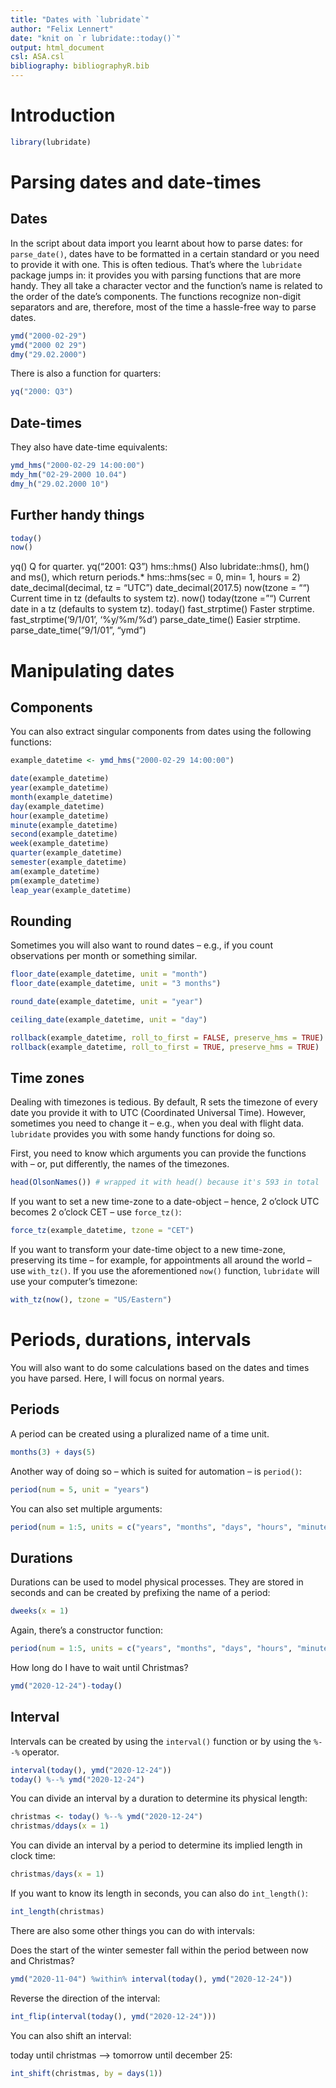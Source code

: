 ```yaml
---
title: "Dates with `lubridate`"
author: "Felix Lennert"
date: "knit on `r lubridate::today()`"
output: html_document
csl: ASA.csl
bibliography: bibliographyR.bib
---
```


# Introduction

```r
library(lubridate)
```


# Parsing dates and date-times

## Dates

In the script about data import you learnt about how to parse dates: for `parse_date()`, dates have to be formatted in a certain standard or you need to provide it with one. This is often tedious. That's where the `lubridate` package jumps in: it provides you with parsing functions that are more handy. They all take a character vector and the function's name is related to the order of the date's components. The functions recognize non-digit separators and are, therefore, most of the time a hassle-free way to parse dates.

```r
ymd("2000-02-29")
ymd("2000 02 29")
dmy("29.02.2000")
```

There is also a function for quarters:

```r
yq("2000: Q3")
```

## Date-times

They also have date-time equivalents:

```r
ymd_hms("2000-02-29 14:00:00")
mdy_hm("02-29-2000 10.04")
dmy_h("29.02.2000 10")
```

## Further handy things

```r
today()
now()
```

yq() Q for quarter. yq("2001: Q3")
hms::hms() Also lubridate::hms(), hm() and ms(), which return periods.* hms::hms(sec = 0, min= 1, hours = 2)
date_decimal(decimal, tz = "UTC") date_decimal(2017.5)
now(tzone = "") Current time in tz (defaults to system tz). now()
today(tzone = "") Current date in a tz (defaults to system tz). today()
fast_strptime() Faster strptime. fast_strptime('9/1/01', '%y/%m/%d')
parse_date_time() Easier strptime. parse_date_time("9/1/01", "ymd")



# Manipulating dates

## Components

You can also extract singular components from dates using the following functions:

```r
example_datetime <- ymd_hms("2000-02-29 14:00:00")

date(example_datetime)
year(example_datetime)
month(example_datetime)
day(example_datetime)
hour(example_datetime)
minute(example_datetime)
second(example_datetime)
week(example_datetime)
quarter(example_datetime)
semester(example_datetime)
am(example_datetime)
pm(example_datetime)
leap_year(example_datetime)
```

## Rounding

Sometimes you will also want to round dates -- e.g., if you count observations per month or something similar.

```r
floor_date(example_datetime, unit = "month")
floor_date(example_datetime, unit = "3 months")

round_date(example_datetime, unit = "year")

ceiling_date(example_datetime, unit = "day")

rollback(example_datetime, roll_to_first = FALSE, preserve_hms = TRUE)
rollback(example_datetime, roll_to_first = TRUE, preserve_hms = TRUE)
```

## Time zones

Dealing with timezones is tedious. By default, R sets the timezone of every date you provide it with to UTC (Coordinated Universal Time). However, sometimes you need to change it -- e.g., when you deal with flight data. `lubridate` provides you with some handy functions for doing so.

First, you need to know which arguments you can provide the functions with -- or, put differently, the names of the timezones. 

```r
head(OlsonNames()) # wrapped it with head() because it's 593 in total
```

If you want to set a new time-zone to a date-object -- hence, 2 o'clock UTC becomes 2 o'clock CET -- use `force_tz()`:
```r
force_tz(example_datetime, tzone = "CET")
```


If you want to transform your date-time object to a new time-zone, preserving its time -- for example, for appointments all around the world -- use `with_tz()`. If you use the aforementioned `now()` function, `lubridate` will use your computer's timezone:

```r
with_tz(now(), tzone = "US/Eastern")
```

# Periods, durations, intervals

You will also want to do some calculations based on the dates and times you have parsed. Here, I will focus on normal years.

## Periods

A period can be created using a pluralized name of a time unit.

```r
months(3) + days(5)
```

Another way of doing so -- which is suited for automation -- is `period()`:

```r
period(num = 5, unit = "years")
```

You can also set multiple arguments:

```r
period(num = 1:5, units = c("years", "months", "days", "hours", "minutes"))
```

## Durations

Durations can be used to model physical processes. They are stored in seconds and can be created by prefixing the name of a period:

```r
dweeks(x = 1)
```

Again, there's a constructor function:

```r
period(num = 1:5, units = c("years", "months", "days", "hours", "minutes"))
```

How long do I have to wait until Christmas?

```r
ymd("2020-12-24")-today()
```


## Interval

Intervals can be created by using the `interval()` function or by using the `%--%` operator.

```r
interval(today(), ymd("2020-12-24"))
today() %--% ymd("2020-12-24")
```


You can divide an interval by a duration to determine its physical length:

```r
christmas <- today() %--% ymd("2020-12-24")
christmas/ddays(x = 1)
```

You can divide an interval by a period to determine its implied length in clock time:

```r
christmas/days(x = 1)
```

If you want to know its length in seconds, you can also do `int_length()`:

```r
int_length(christmas)
```

There are also some other things you can do with intervals:

Does the start of the winter semester fall within the period between now and Christmas?

```r
ymd("2020-11-04") %within% interval(today(), ymd("2020-12-24"))
```

Reverse the direction of the interval:

```r
int_flip(interval(today(), ymd("2020-12-24")))
```

You can also shift an interval:

today until christmas --> tomorrow until december 25:

```r
int_shift(christmas, by = days(1))
```

